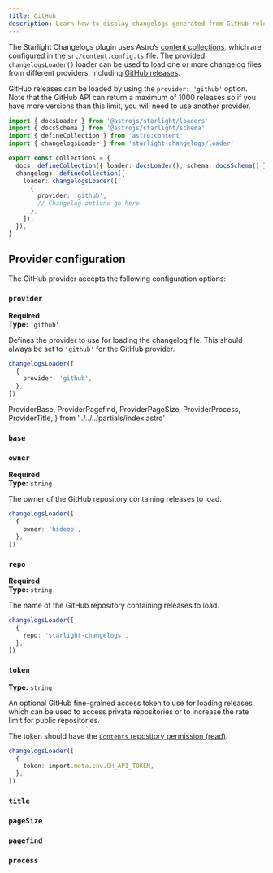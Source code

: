 ```yaml
---
title: GitHub
description: Learn how to display changelogs generated from GitHub releases with the Starlight Changelogs plugin.
---
```


The Starlight Changelogs plugin uses Astro’s [content collections](https://docs.astro.build/en/guides/content-collections/), which are configured in the `src/content.config.ts` file.
The provided `changelogsLoader()` loader can be used to load one or more changelog files from different providers, including [GitHub releases](https://docs.github.com/en/repositories/releasing-projects-on-github/about-releases).

GitHub releases can be loaded by using the `provider: 'github'` option.
Note that the GitHub API can return a maximum of 1000 releases so if you have more versions than this limit, you will need to use another provider.

```ts title="src/content.config.ts" {10-13}
import { docsLoader } from '@astrojs/starlight/loaders'
import { docsSchema } from '@astrojs/starlight/schema'
import { defineCollection } from 'astro:content'
import { changelogsLoader } from 'starlight-changelogs/loader'

export const collections = {
  docs: defineCollection({ loader: docsLoader(), schema: docsSchema() }),
  changelogs: defineCollection({
    loader: changelogsLoader([
      {
        provider: 'github',
        // Changelog options go here.
      },
    ]),
  }),
}
```

## Provider configuration

The GitHub provider accepts the following configuration options:

### `provider`

**Required**  
**Type:** `'github'`

Defines the provider to use for loading the changelog file.
This should always be set to `'github'` for the GitHub provider.

```ts
changelogsLoader([
  {
    provider: 'github',
  },
])
```

  ProviderBase,
  ProviderPagefind,
  ProviderPageSize,
  ProviderProcess,
  ProviderTitle,
} from '../../../partials/index.astro'

<ProviderBase>

### `base`

</ProviderBase>

### `owner`

**Required**  
**Type:** `string`

The owner of the GitHub repository containing releases to load.

```ts
changelogsLoader([
  {
    owner: 'hideoo',
  },
])
```

### `repo`

**Required**  
**Type:** `string`

The name of the GitHub repository containing releases to load.

```ts
changelogsLoader([
  {
    repo: 'starlight-changelogs',
  },
])
```

### `token`

**Type:** `string`

An optional GitHub fine-grained access token to use for loading releases which can be used to access private repositories or to increase the rate limit for public repositories.

The token should have the [`Contents` repository permission (read)](https://docs.github.com/en/rest/releases/releases?apiVersion=2022-11-28#list-releases--fine-grained-access-tokens).

```ts
changelogsLoader([
  {
    token: import.meta.env.GH_API_TOKEN,
  },
])
```

<ProviderTitle>

### `title`

</ProviderTitle>

<ProviderPageSize>

### `pageSize`

</ProviderPageSize>

<ProviderPagefind>

### `pagefind`

</ProviderPagefind>

<ProviderProcess>

### `process`

</ProviderProcess>
